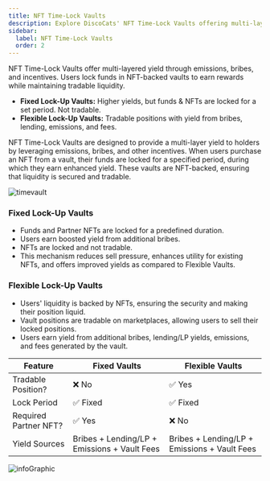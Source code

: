 ```yaml
---
title: NFT Time-Lock Vaults
description: Explore DiscoCats' NFT Time-Lock Vaults offering multi-layered yields through emissions, bribes, and incentives.
sidebar:
  label: NFT Time-Lock Vaults
  order: 2
---
```



<Aside type="note">
    NFT Time-Lock Vaults offer multi-layered yield through emissions, bribes, and incentives. Users lock funds in NFT-backed vaults to earn rewards while maintaining tradable liquidity.

- **Fixed Lock-Up Vaults:** Higher yields, but funds & NFTs are locked for a set period. Not tradable.
- **Flexible Lock-Up Vaults:** Tradable positions with yield from bribes, lending, emissions, and fees.

</Aside>

NFT Time-Lock Vaults are designed to provide a multi-layer yield to holders by leveraging emissions, bribes, and other incentives. When users purchase an NFT from a vault, their funds are locked for a specified period, during which they earn enhanced yield. These vaults are NFT-backed, ensuring that liquidity is secured and tradable.

![timevault](/Time-Lock.svg)

### Fixed Lock-Up Vaults

- Funds and Partner NFTs are locked for a predefined duration.
- Users earn boosted yield from additional bribes.
- NFTs are locked and not tradable.
- This mechanism reduces sell pressure, enhances utility for existing NFTs, and offers improved yields as compared to Flexible Vaults.

### Flexible Lock-Up Vaults

- Users' liquidity is backed by NFTs, ensuring the security and making their position liquid.
- Vault positions are tradable on marketplaces, allowing users to sell their locked positions.
- Users earn yield from additional bribes, lending/LP yields, emissions, and fees generated by the vault.

| Feature               | Fixed Vaults                                 | Flexible Vaults                              |
| --------------------- | -------------------------------------------- | -------------------------------------------- |
| Tradable Position?    | ❌ No                                        | ✅ Yes                                       |
| Lock Period           | ✅ Fixed                                     | ✅ Fixed                                     |
| Required Partner NFT? | ✅ Yes                                       | ❌ No                                        |
| Yield Sources         | Bribes + Lending/LP + Emissions + Vault Fees | Bribes + Lending/LP + Emissions + Vault Fees |

![infoGraphic](/InfoGraphics.svg)
